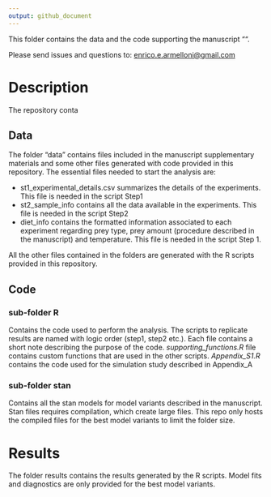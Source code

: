 ```yaml
---
output: github_document
---
```


This folder contains the data and the code supporting the manuscript "".

Please send issues and questions to: [enrico.e.armelloni\@gmail.com](mailto:enrico.e.armelloni@gmail.com){.email}

# Description

The repository conta

## Data

The folder "data" contains files included in the manuscript supplementary materials and some other files generated with code provided in this repository. The essential files needed to start the analysis are:

-   st1_experimental_details.csv summarizes the details of the experiments. This file is needed in the script Step1
-   st2_sample_info contains all the data available in the experiments. This file is needed in the script Step2
-   diet_info contains the formatted information associated to each experiment regarding prey type, prey amount (procedure described in the manuscript) and temperature. This file is needed in the script Step 1.

All the other files contained in the folders are generated with the R scripts provided in this repository.

## Code

### sub-folder R

Contains the code used to perform the analysis. The scripts to replicate results are named with logic order (step1, step2 etc.). Each file contains a short note describing the purpose of the code. *supporting_functions.R* file contains custom functions that are used in the other scripts. *Appendix_S1.R* contains the code used for the simulation study described in Appendix_A

### sub-folder stan

Contains all the stan models for model variants described in the manuscript. Stan files requires compilation, which create large files. This repo only hosts the compiled files for the best model variants to limit the folder size.

# Results

The folder results contains the results generated by the R scripts. Model fits and diagnostics are only provided for the best model variants.
